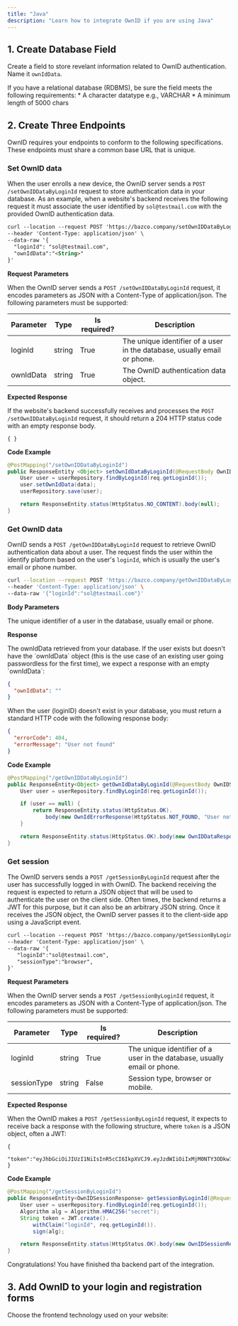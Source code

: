 ```yaml
---
title: "Java"
description: "Learn how to integrate OwnID if you are using Java"
---
```


## 1. Create Database Field
Create a field to store revelant information related to OwnID authentication. Name it `ownIdData`.

<Info>
If you have a relational database (RDBMS), be sure the field meets the following requirements:
* A character datatype e.g., VARCHAR
* A minimum length of 5000 chars
</Info>


## 2. Create Three Endpoints
OwnID requires your endpoints to conform to the following specifications. These endpoints must share a common base URL that is unique.

### Set OwnID data 
When the user enrolls a new device, the OwnID server sends a `POST /setOwnIDDataByLoginId` request to store authentication data in your database. As an example, when a website's backend receives the following request it must associate the user identified by `sol@testmail.com` with the provided OwnID authentication data.
<RequestExample>

```md POST test
curl --location --request POST 'https://bazco.company/setOwnIDDataByLoginId/' \
--header 'Content-Type: application/json' \
--data-raw '{
  "loginId": "sol@testmail.com",
  "ownIdData":"<String>"
}'
```
</RequestExample>

**Request Parameters**

When the OwnID server sends a `POST /setOwnIDDataByLoginId` request, it encodes parameters as JSON with a Content-Type of application/json. The following parameters must be supported:

| Parameter    | Type   | Is required? | Description                                                       |
|--------------|--------|--------------|-------------------------------------------------------------------|
| loginId        | string | True       | The unique identifier of a user in the database, usually email or phone.           |
| ownIdData    |  string | True        | The OwnID authentication data object.                             |

**Expected Response**

If the website's backend successfully receives and processes the `POST /setOwnIDDataByLoginId` request, it should return a 204 HTTP status code with an empty response body.
```
{ }
```
**Code Example**

```java
@PostMapping("/setOwnIDDataByLoginId")
public ResponseEntity <Object> setOwnIdDataByLoginId(@RequestBody OwnIDData req) {
    User user = userRepository.findByLoginId(req.getLoginId());
    user.setOwnIdData(data);
    userRepository.save(user);

    return ResponseEntity.status(HttpStatus.NO_CONTENT).body(null);
}
```

### Get OwnID data
OwnID sends a `POST /getOwnIDDataByLoginId` request to retrieve OwnID authentication data about a user. The request finds the user within the identify platform based on the user's `loginId`, which is usually the user's email or phone number.

```bash Sample Request
curl --location --request POST 'https://bazco.company/getOwnIDDataByLoginId' \
--header 'Content-Type: application/json' \
--data-raw '{"loginId":"sol@testmail.com"}' 
```

**Body Parameters**

<ParamField path="loginId" type="string" required>
  The unique identifier of a user in the database, usually email or phone.
</ParamField>  

**Response**

<ResponseField name="ownIdData" type="string">
  The ownIdData retrieved from your database.
</ResponseField>

<Info>
If the user exists but doesn't have the `ownIdData` object (this is the use case of an existing user going passwordless for the first time), we expect a response with an empty `ownIdData`:

```json User exists in your database but doesn't have ownIdData
{
  "ownIdData": ""
}
```

When the user (loginID) doesn't exist in your database, you must return a standard HTTP code with the following response body:

```json User doesn't exist in your database
{
  "errorCode": 404,
  "errorMessage": "User not found"
}
```
</Info>

**Code Example**

```java /getOwnIDDataByLoginId
@PostMapping("/getOwnIDDataByLoginId")
public ResponseEntity<Object> getOwnIdDataByLoginId(@RequestBody OwnIDSearchRequest req) {
    User user = userRepository.findByLoginId(req.getLoginId());

    if (user == null) {
        return ResponseEntity.status(HttpStatus.OK).
            body(new OwnIdErrorResponse(HttpStatus.NOT_FOUND, "User not found"));
    }

    return ResponseEntity.status(HttpStatus.OK).body(new OwnIDDataResponse(user.getOwnIdData()));
}
```

### Get session
The OwnID servers sends a `POST /getSessionByLoginId` request after the user has successfully logged in with OwnID. The backend receiving the request is expected to return a JSON object that will be used to authenticate the user on the client side. Often times, the backend returns a JWT for this purpose, but it can also be an arbitrary JSON string. Once it receives the JSON object, the OwnID server passes it to the client-side app using a JavaScript event.

```md
curl --location --request POST 'https://bazco.company/getSessionByLoginId' \
--header 'Content-Type: application/json' \
--data-raw '{
   "loginId":"sol@testmail.com",
   "sessionType":"browser",
}'
```

**Request Parameters**

When the OwnID server sends a `POST /getSessionByLoginId` request, it encodes parameters as JSON with a Content-Type of application/json. The following parameters must be supported:

| Parameter | Type   | Is required? | Description         |
|-----------|--------|--------------|---------------------|
| loginId       | string | True         | The unique identifier of a user in the database, usually email or phone. |
| sessionType       | string | False         | Session type, browser or mobile. |

**Expected Response**

When the OwnID makes a `POST /getSessionByLoginId` request, it expects to receive back a response with the following structure, where `token` is a JSON object, often a JWT:
```
{
  "token":"eyJhbGciOiJIUzI1NiIsInR5cCI6IkpXVCJ9.eyJzdWIiOiIxMjM0NTY3ODkwIiwibmFtZSI6IkpvaG4gRG9lIiwiaWF0IjoxNTE2MjM5MDIyfQ.SflKxwRJSMeKKF2QT4fwpMeJf36POk6yJV_adQssw5c"
}

```

**Code Example**

```java
@PostMapping("/getSessionByLoginId")
public ResponseEntity<OwnIDSessionResponse> getSessionByLoginId(@RequestBody OwnIDSearchRequest req) {
    User user = userRepository.findByLoginId(req.getLoginId());
    Algorithm alg = Algorithm.HMAC256("secret");
    String token = JWT.create().
        withClaim("loginId", req.getLoginId()).
        sign(alg);

    return ResponseEntity.status(HttpStatus.OK).body(new OwnIDSessionResponse(token));
}
```

Congratulations! You have finished tha backend part of the integration. 

## 3. Add OwnID to your login and registration forms

Choose the frontend technology used on your website: 

<CardGroup cols={2}>
  <Card
    title="Javascript"
    icon="js"
    href="/frontend/javascript"
  >

  </Card>
  <Card
    title="ReactJS"
    icon="react"
    href="/frontend/reactjs"
  >

  </Card>
  <Card
    title="Angular"
    icon="angular"
    href="/frontend/angular"
  >

  </Card>
</CardGroup>